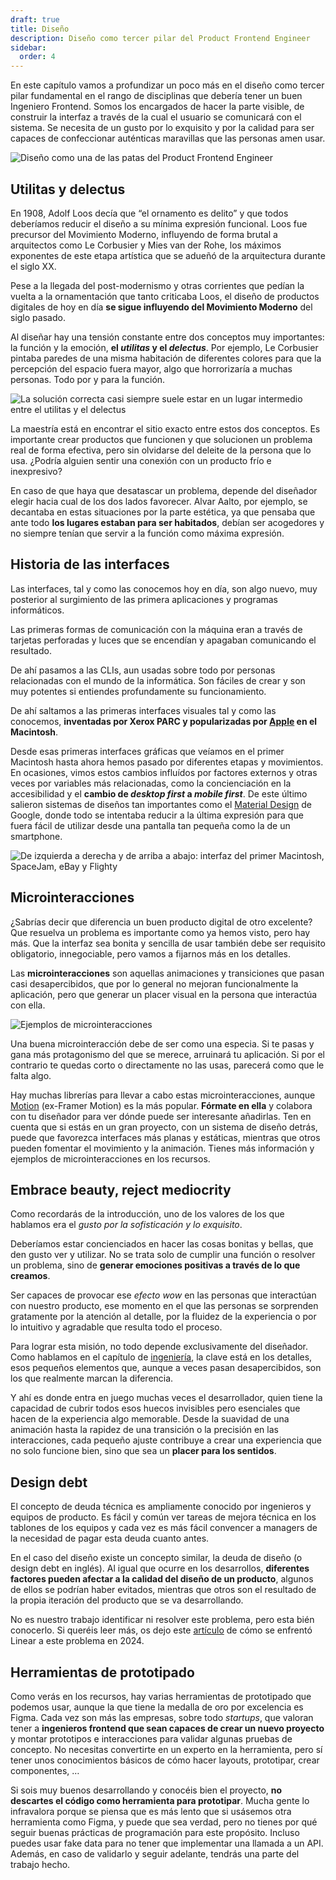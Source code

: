 ```yaml
---
draft: true
title: Diseño
description: Diseño como tercer pilar del Product Frontend Engineer
sidebar:
  order: 4
---
```


En este capítulo vamos a profundizar un poco más en el diseño como tercer pilar fundamental en el rango de disciplinas que debería tener un buen Ingeniero Frontend. Somos los encargados de hacer la parte visible, de construir la interfaz a través de la cual el usuario se comunicará con el sistema. Se necesita de un gusto por lo exquisito y por la calidad para ser capaces de confeccionar auténticas maravillas que las personas amen usar.

<Image src={DesignPillar} alt="Diseño como una de las patas del Product Frontend Engineer" />

## Utilitas y delectus

En 1908, Adolf Loos decía que “el ornamento es delito” y que todos deberíamos reducir el diseño a su mínima expresión funcional. Loos fue precursor del Movimiento Moderno, influyendo de forma brutal a arquitectos como Le Corbusier y Mies van der Rohe, los máximos exponentes de este etapa artística que se adueñó de la arquitectura durante el siglo XX.

Pese a la llegada del post-modernismo y otras corrientes que pedían la vuelta a la ornamentación que tanto criticaba Loos, el diseño de productos digitales de hoy en día **se sigue influyendo del Movimiento Moderno** del siglo pasado.

Al diseñar hay una tensión constante entre dos conceptos muy importantes: la función y la emoción, **el _utilitas_ y el _delectus_**. Por ejemplo, Le Corbusier pintaba paredes de una misma habitación de diferentes colores para que la percepción del espacio fuera mayor, algo que horrorizaría a muchas personas. Todo por y para la función.

<Image
  src={UtilitiasDelectus}
  alt="La solución correcta casi siempre suele estar en un lugar intermedio entre el utilitas y el delectus"
  caption="La solución correcta casi siempre suele estar en un lugar intermedio entre el utilitas y el delectus"
/>

La maestría está en encontrar el sitio exacto entre estos dos conceptos. Es importante crear productos que funcionen y que solucionen un problema real de forma efectiva, pero sin olvidarse del deleite de la persona que lo usa. ¿Podría alguien sentir una conexión con un producto frío e inexpresivo?

En caso de que haya que desatascar un problema, depende del diseñador elegir hacia cual de los dos lados favorecer. Alvar Aalto, por ejemplo, se decantaba en estas situaciones por la parte estética, ya que pensaba que ante todo **los lugares estaban para ser habitados**, debían ser acogedores y no siempre tenían que servir a la función como máxima expresión.

## Historia de las interfaces

Las interfaces, tal y como las conocemos hoy en día, son algo nuevo, muy posterior al surgimiento de las primera aplicaciones y programas informáticos.

Las primeras formas de comunicación con la máquina eran a través de tarjetas perforadas y luces que se encendían y apagaban comunicando el resultado.

De ahí pasamos a las CLIs, aun usadas sobre todo por personas relacionadas con el mundo de la informática. Son fáciles de crear y son muy potentes si entiendes profundamente su funcionamiento.

De ahí saltamos a las primeras interfaces visuales tal y como las conocemos, **inventadas por Xerox PARC y popularizadas por [Apple](https://developer.apple.com/design/human-interface-guidelines) en el Macintosh**.

Desde esas primeras interfaces gráficas que veíamos en el primer Macintosh hasta ahora hemos pasado por diferentes etapas y movimientos. En ocasiones, vimos estos cambios influídos por factores externos y otras veces por variables más relacionadas, como la concienciación en la accesibilidad y el **cambio de _desktop first_ a _mobile first_**. De este último salieron sistemas de diseños tan importantes como el [Material Design](https://m3.material.io/) de Google, donde todo se intentaba reducir a la última expresión para que fuera fácil de utilizar desde una pantalla tan pequeña como la de un smartphone.

<Image
  src={Interfaces}
  alt="De izquierda a derecha y de arriba a abajo: interfaz del primer Macintosh, SpaceJam, eBay y Flighty"
  caption="De izquierda a derecha y de arriba a abajo: interfaz del primer Macintosh, SpaceJam, eBay y Flighty"  
/>

## Microinteracciones

¿Sabrías decir que diferencia un buen producto digital de otro excelente? Que resuelva un problema es importante como ya hemos visto, pero hay más. Que la interfaz sea bonita y sencilla de usar también debe ser requisito obligatorio, innegociable, pero vamos a fijarnos más en los detalles.

Las **microinteracciones** son aquellas animaciones y transiciones que pasan casi desapercibidos, que por lo general no mejoran funcionalmente la aplicación, pero que generar un placer visual en la persona que interactúa con ella.

<Image
  src={Microinteractions}
  width={400}
  alt="Ejemplos de microinteracciones"
  caption="Ejemplos de microinteracciones"
/>

Una buena microinteracción debe de ser como una especia. Si te pasas y gana más protagonismo del que se merece, arruinará tu aplicación. Si por el contrario te quedas corto o directamente no las usas, parecerá como que le falta algo.

Hay muchas librerías para llevar a cabo estas microinteracciones, aunque [Motion](https://motion.dev/) (ex-Framer Motion) es la más popular. **Fórmate en ella** y colabora con tu diseñador para ver dónde puede ser interesante añadirlas. Ten en cuenta que si estás en un gran proyecto, con un sistema de diseño detrás, puede que favorezca interfaces más planas y estáticas, mientras que otros pueden fomentar el movimiento y la animación. Tienes más información y ejemplos de microinteracciones en los recursos.

## Embrace beauty, reject mediocrity

Como recordarás de la introducción, uno de los valores de los que hablamos era el _gusto por la sofisticación y lo exquisito_.

Deberíamos estar concienciados en hacer las cosas bonitas y bellas, que den gusto ver y utilizar. No se trata solo de cumplir una función o resolver un problema, sino de **generar emociones positivas a través de lo que creamos**.

Ser capaces de provocar ese *efecto wow* en las personas que interactúan con nuestro producto, ese momento en el que las personas se sorprenden gratamente por la atención al detalle, por la fluidez de la experiencia o por lo intuitivo y agradable que resulta todo el proceso.

Para lograr esta misión, no todo depende exclusivamente del diseñador. Como hablamos en el capítulo de [ingeniería](/frontend/ingenieria), la clave está en los detalles, esos pequeños elementos que, aunque a veces pasan desapercibidos, son los que realmente marcan la diferencia.

Y ahí es donde entra en juego muchas veces el desarrollador, quien tiene la capacidad de cubrir todos esos huecos invisibles pero esenciales que hacen de la experiencia algo memorable. Desde la suavidad de una animación hasta la rapidez de una transición o la precisión en las interacciones, cada pequeño ajuste contribuye a crear una experiencia que no solo funcione bien, sino que sea un **placer para los sentidos**.

## Design debt

El concepto de deuda técnica es ampliamente conocido por ingenieros y equipos de producto. Es fácil y común ver tareas de mejora técnica en los tablones de los equipos y cada vez es más fácil convencer a managers de la necesidad de pagar esta deuda cuanto antes.

En el caso del diseño existe un concepto similar, la deuda de diseño (o design debt en inglés). Al igual que ocurre en los desarrollos, **diferentes factores pueden afectar a la calidad del diseño de un producto**, algunos de ellos se podrían haber evitados, mientras que otros son el resultado de la propia iteración del producto que se va desarrollando.

No es nuestro trabajo identificar ni resolver este problema, pero esta bién conocerlo. Si queréis leer más, os dejo este [artículo](https://linear.app/blog/a-design-reset#design-debt-is-real) de cómo se enfrentó Linear a este problema en 2024.

## Herramientas de prototipado

Como verás en los recursos, hay varias herramientas de prototipado que podemos usar, aunque la que tiene la medalla de oro por excelencia es Figma. Cada vez son más las empresas, sobre todo _startups_, que valoran tener a **ingenieros frontend que sean capaces de crear un nuevo proyecto** y montar prototipos e interacciones para validar algunas pruebas de concepto. No necesitas convertirte en un experto en la herramienta, pero sí tener unos conocimientos básicos de cómo hacer layouts, prototipar, crear componentes, …

Si sois muy buenos desarrollando y conocéis bien el proyecto, **no descartes el código como herramienta para prototipar**. Mucha gente lo infravalora porque se piensa que es más lento que si usásemos otra herramienta como Figma, y puede que sea verdad, pero no tienes por qué seguir buenas prácticas de programación para este propósito. Incluso puedes usar fake data para no tener que implementar una llamada a un API. Además, en caso de validarlo y seguir adelante, tendrás una parte del trabajo hecho.
